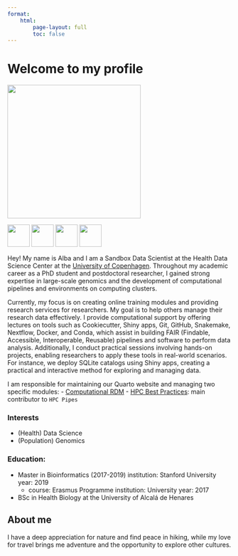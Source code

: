 ```yaml
---
format: 
    html:
        page-layout: full
        toc: false
---
```


# Welcome to my profile
![](images/ARM_full.jpg){width=300}

[![](LinkedIN.png){width=50}](https://dk.linkedin.com/in/albarefoyo)   [![](Github_black.png){width=50}](https://github.com/albarema)   [![](Outlook.png){width=50}](alba.martinez@sund.ku.dk?subject=Test)   [![](mapPin.png){width=50}](https:heads.ku.dk)

Hey! My name is Alba and I am a Sandbox Data Scientist at the Health Data Science Center at the [University of Copenhagen]( https://www.ku.dk/). Throughout my academic career as a PhD student and postdoctoral researcher, I gained strong expertise in large-scale genomics and the development of computational pipelines and environments on computing clusters.

Currently, my focus is on creating online training modules and providing research services for researchers. My goal is to help others manage their research data effectively.  I provide computational support by offering lectures on tools such as Cookiecutter, Shiny apps, Git, GitHub, Snakemake, Nextflow, Docker, and Conda, which assist in building FAIR (Findable, Accessible, Interoperable, Reusable) pipelines and software to perform data analysis. Additionally, I conduct practical sessions involving hands-on projects, enabling researchers to apply these tools in real-world scenarios. For instance, we deploy SQLite catalogs using Shiny apps, creating a practical and interactive method for exploring and managing data.

I am responsible for maintaining our Quarto website and managing two specific modules:
- [Computational RDM](https://hds-sandbox.github.io/RDM_NGS_course/)
- [HPC Best Practices](https://hds-sandbox.github.io/HPC-lab/): main contributor to `HPC Pipes`

### Interests
- (Health) Data Science
- (Population) Genomics

### Education:
- Master in Bioinformatics (2017-2019)
      institution: Stanford University
      year: 2019
    - course: Erasmus Programme
      institution: University
      year: 2017
- BSc in Health Biology at the University of Alcalá de Henares

## About me 
I have a deep appreciation for nature and find peace in hiking, while my love for travel brings me adventure and the opportunity to explore other cultures.


